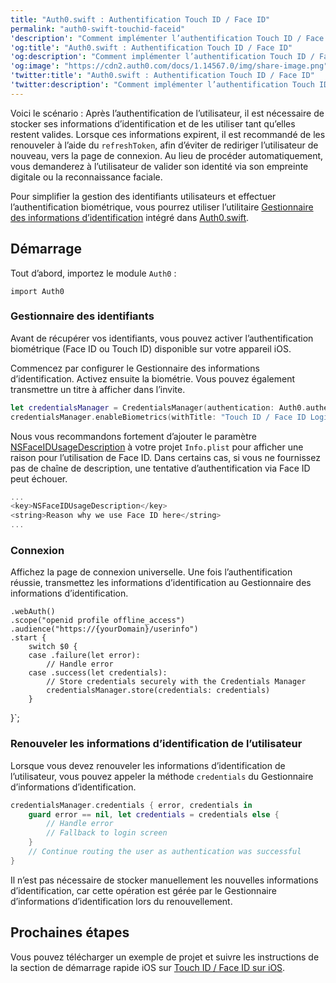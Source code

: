 ```yaml
---
title: "Auth0.swift : Authentification Touch ID / Face ID"
permalink: "auth0-swift-touchid-faceid"
'description': "Comment implémenter l’authentification Touch ID / Face ID avec Auth0.swift."
'og:title': "Auth0.swift : Authentification Touch ID / Face ID"
'og:description': "Comment implémenter l’authentification Touch ID / Face ID avec Auth0.swift."
'og:image': "https://cdn2.auth0.com/docs/1.14567.0/img/share-image.png"
'twitter:title': "Auth0.swift : Authentification Touch ID / Face ID"
'twitter:description': "Comment implémenter l’authentification Touch ID / Face ID avec Auth0.swift."
---
```



Voici le scénario : Après l’authentification de l’utilisateur, il est nécessaire de stocker ses informations d’identification et de les utiliser tant qu’elles restent valides. Lorsque ces informations expirent, il est recommandé de les renouveler à l’aide du `refreshToken`, afin d’éviter de rediriger l’utilisateur de nouveau, vers la page de connexion. Au lieu de procéder automatiquement, vous demanderez à l’utilisateur de valider son identité via son empreinte digitale ou la reconnaissance faciale.

Pour simplifier la gestion des identifiants utilisateurs et effectuer l’authentification biométrique, vous pourrez utiliser l’utilitaire [Gestionnaire des informations d’identification](https://github.com/auth0/Auth0.swift/blob/master/Auth0/CredentialsManager.swift) intégré dans [Auth0.swift](https://github.com/auth0/Auth0.swift/).

## Démarrage

Tout d’abord, importez le module `Auth0` :

`import Auth0`

### Gestionnaire des identifiants

Avant de récupérer vos identifiants, vous pouvez activer l’authentification biométrique (Face ID ou Touch ID) disponible sur votre appareil iOS.

Commencez par configurer le Gestionnaire des informations d’identification. Activez ensuite la biométrie. Vous pouvez également transmettre un titre à afficher dans l’invite.

```swift lines
let credentialsManager = CredentialsManager(authentication: Auth0.authentication())
credentialsManager.enableBiometrics(withTitle: "Touch ID / Face ID Login")
```

Nous vous recommandons fortement d’ajouter le paramètre [NSFaceIDUsageDescription](https://developer.apple.com/library/archive/documentation/General/Reference/InfoPlistKeyReference/Articles/CocoaKeys.html#//apple_ref/doc/uid/TP40009251-SW75) à votre projet `Info.plist` pour afficher une raison pour l’utilisation de Face ID. Dans certains cas, si vous ne fournissez pas de chaîne de description, une tentative d’authentification via Face ID peut échouer.

```swift lines
...
<key>NSFaceIDUsageDescription</key>
<string>Reason why we use Face ID here</string>
...
```

### Connexion

Affichez la page de connexion universelle. Une fois l’authentification réussie, transmettez les informations d’identification au Gestionnaire des informations d’identification.

    .webAuth()
    .scope("openid profile offline_access")
    .audience("https://{yourDomain}/userinfo")
    .start {
        switch $0 {
        case .failure(let error):
            // Handle error
        case .success(let credentials):
            // Store credentials securely with the Credentials Manager
            credentialsManager.store(credentials: credentials)
        }
}`;

<AuthCodeBlock children={codeExample} language="swift" />

### Renouveler les informations d’identification de l’utilisateur

Lorsque vous devez renouveler les informations d’identification de l’utilisateur, vous pouvez appeler la méthode `credentials` du Gestionnaire d’informations d’identification.

```swift lines
credentialsManager.credentials { error, credentials in
    guard error == nil, let credentials = credentials else {
        // Handle error
        // Fallback to login screen
    }
    // Continue routing the user as authentication was successful
}
```

Il n’est pas nécessaire de stocker manuellement les nouvelles informations d’identification, car cette opération est gérée par le Gestionnaire d’informations d’identification lors du renouvellement.

## Prochaines étapes

Vous pouvez télécharger un exemple de projet et suivre les instructions de la section de démarrage rapide iOS sur [Touch ID / Face ID sur iOS](/docs/fr-ca/quickstart/native/ios-swift/08-touch-id-authentication).